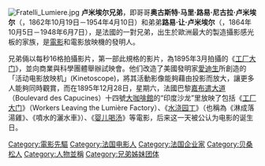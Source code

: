 [[File:Fratelli_Lumiere.jpg|thumb]]
'''卢米埃尔兄弟'''，即哥哥'''奥古斯特·马里·路易·尼古拉·卢米埃尔'''（{{lang-fr|Auguste Marie Louis Nicholas Lumière}}，1862年10月19日－1954年4月10日）和弟弟'''路易·让·卢米埃尔'''（{{lang-fr|Louis Jean Lumière|}}，1864年10月5日－1948年6月7日），是法國的一對兄弟，出生於歐洲最大的製造攝影感光板的家族，是[[電影|電影]]和電影放映機的發明人。

兄弟倆以每秒16格拍攝影片，第一部此規格的影片，為1895年3月拍攝的《[[工廠下班|工厂大门]]》，並向商業與科學團體舉辦試映會。他们改造了美國發明家[[愛迪生|愛迪生]]所創造的「活动电影放映机」(Kinetoscope)，將其活動影像能夠藉由投影而放大，讓更多人能夠同時觀賞，而在1895年12月28日，星期六，法國巴黎[[嘉布遣大道|嘉布遣大道]]（Boulevard des Capucines）十四號[[大咖啡館|大咖啡館]]的“印度沙龙”里放映了包括《[[工厂大门|工厂大门]]》（Workers Leaving the Lumière Factory）、《[[水浇园丁|水浇园丁]]》（也稱為《淋成落湯雞》、《噴水的灑水車》）、《[[婴儿喝汤|婴儿喝汤]]》等電影，后来这一天被公认为电影的诞生日。{{Commons|Category:Frères Lumière}}

{{Authority control}}
[[Category:電影先驅|Category:電影先驅]]
[[Category:法国电影人|Category:法国电影人]]
[[Category:法国企业家|Category:法国企业家]]
[[Category:贝桑松人|Category:贝桑松人]]
[[Category:人物並稱|Category:人物並稱]]
[[Category:兄弟姊妹团体|Category:兄弟姊妹团体]]